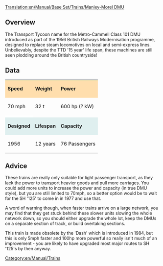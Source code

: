 [[Translation:en/Manual/Base Set/Trains/Manley-Morel DMU]]
==Overview==

The Transport Tycoon name for the Metro-Cammell Class 101 DMU introduced as part of the 1956 British Railways Modernisation programme, designed to replace steam locomotives on local and semi-express lines. Unbelievably, despite the TTD '15 year' life span, these machines are still seen plodding around the British countryside!

==Data==
{| cellspacing="3" align="center"

|style="background:#ffdead;"| '''Speed'''
|style="background:#ffdead;"| '''Weight'''
|style="background:#ffdead;"| '''Power'''
|-
| 70 mph
| 32 t
| 600 hp (? kW)
|-
|style="background:white;"colspan='4'| 
|-
|style="background:#dfefef;"|'''Designed'''
|style="background:#dfefef;"|'''Lifespan'''
|style="background:#dfefef;"|'''Capacity'''
|-
| 1956
| 12 years
| 76 Passengers
|}

==Advice==
These trains are really only suitable for light passenger transport, as they lack the power to transport heavier goods and pull more carriages.  You could add more units to increase the power and capacity (in true DMU style), but you are still limited to 70mph, so a better option would be to wait for the SH '125' to come in in 1977 and use that.  

A word of warning though, when faster trains arrive on a large network, you may find that they get stuck behind these slower units slowing the whole network down, so you should either upgrade the whole lot, keep the DMUs on a separate section of track, or build overtaking sections.

This train is made obsolete by the 'Dash' which is introduced in 1984, but this is only 5mph faster and 100hp more powerful so really isn't much of an improvement - you are likely to have upgraded most major routes to SH '125's by then anyway.

[[Category:en/Manual/Trains]]
